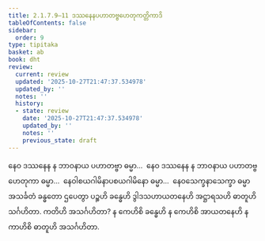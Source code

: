 ```yaml
---
title: 2.1.7.9–11 ဒဿနေနပဟာတဗ္ဗဟေတုကတ္တိကာဒိ
tableOfContents: false
sidebar:
  order: 9
type: tipitaka
basket: ab
book: dht
review:
  current: review
  updated: '2025-10-27T21:47:37.534978'
  updated_by: ''
  notes: ''
  history:
  - state: review
    date: '2025-10-27T21:47:37.534978'
    updated_by: ''
    notes: ''
    previous_state: draft
---
```



<ReviewStatus review={frontmatter.review} showDetails={true} />

<HypothesisAnnotation frontmatter={frontmatter} />

<DynamicBreadcrumb />

<Division number="94" book="dht" e="ch" v="31" p="16">

<Paragraph number="140" book="dht">
နေဝ ဒဿနေန န ဘာဝနာယ ပဟာတဗ္ဗာ ဓမ္မာ…  နေဝ ဒဿနေန န ဘာဝနာယ ပဟာတဗ္ဗဟေတုကာ ဓမ္မာ…  နေဝါစယဂါမိနာပစယဂါမိနော ဓမ္မာ…  နေဝသေက္ခနာသေက္ခာ ဓမ္မာ အသင်္ခတံ ခန္ဓတော ဌပေတွာ ပဉ္စဟိ ခန္ဓေဟိ ဒွါဒသဟာယတနေဟိ အဋ္ဌာရသဟိ ဓာတူဟိ သင်္ဂဟိတာ. ကတိဟိ အသင်္ဂဟိတာ? န ကေဟိစိ ခန္ဓေဟိ န ကေဟိစိ အာယတနေဟိ န ကာဟိစိ ဓာတူဟိ အသင်္ဂဟိတာ.
</Paragraph>
</Division>